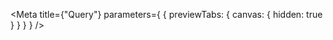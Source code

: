 
<Meta
  title={"Query"}
  parameters={
    {
      previewTabs: {
        canvas: {
          hidden: true
        }
      }
    }
  }
/>

<ProjectPageQueryDTORootIndex />
